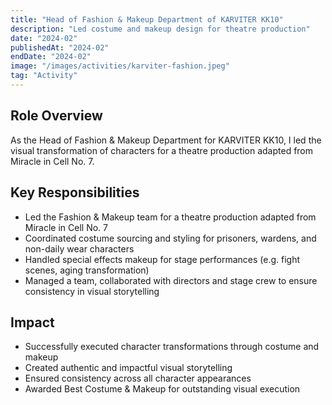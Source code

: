```yaml
---
title: "Head of Fashion & Makeup Department of KARVITER KK10"
description: "Led costume and makeup design for theatre production"
date: "2024-02"
publishedAt: "2024-02"
endDate: "2024-02"
image: "/images/activities/karviter-fashion.jpeg"
tag: "Activity"
---
```


## Role Overview
As the Head of Fashion & Makeup Department for KARVITER KK10, I led the visual transformation of characters for a theatre production adapted from Miracle in Cell No. 7.

## Key Responsibilities
- Led the Fashion & Makeup team for a theatre production adapted from Miracle in Cell No. 7
- Coordinated costume sourcing and styling for prisoners, wardens, and non-daily wear characters
- Handled special effects makeup for stage performances (e.g. fight scenes, aging transformation)
- Managed a team, collaborated with directors and stage crew to ensure consistency in visual storytelling

## Impact
- Successfully executed character transformations through costume and makeup
- Created authentic and impactful visual storytelling
- Ensured consistency across all character appearances
- Awarded Best Costume & Makeup for outstanding visual execution 
